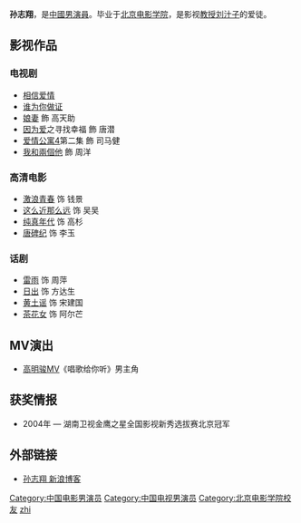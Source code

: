 {{blpunsourced|time=2010-10-16T05:23:00+00:00 }}
{{藝人
| 姓名 = 孙志翔
| 類型 = 男演員
| 圖片 = 
| 圖片簡介 = 
| 原名 = 孙智勇
| 英文名 = 
| 昵称 = 
| 國籍 = {{PRC}}
| 民族 = [[汉族|汉族]]
| 出生日期 = {{birth_date_and_age|1990|8|5}}
| 語言 = [[普通話|普通話]]
| 出生地 = 
| 教育程度 = [[北京电影学院|北京电影学院]]表演系本科
| 出道作 = [[这么近那么远|这么近那么远]]
| 出道日期 = 2004年
| 代表作 = [[纯真年代|纯真年代]]、[[唐碑纪|唐碑纪]]
| 活躍年代 = 2004年～迄今 
| 經紀公司 = [[蓝光合润传媒|蓝光合润传媒]]
| 網站 = 
| imdb = 5745944
}}

'''孙志翔'''{{BD|1990年|8月5日|catIdx=S孙}}，是[[中國|中國]][[男演員|男演員]]。毕业于[[北京电影学院|北京电影学院]]，是影视[[教授|教授]][[刘汁子|刘汁子]]的爱徒。

== 影视作品 ==
=== 电视剧 ===
* [[相信爱情|相信爱情]]
* [[谁为你做证|谁为你做证]]
* [[娘妻|娘妻]] 飾 高天助
* [[因为爱|因为爱]]之寻找幸福 飾 唐潜
* [[爱情公寓4|爱情公寓4]]第二集 飾 司马健
* [[我和兩個他|我和兩個他]]  飾  周洋

=== 高清电影 ===
* [[激浪青春|激浪青春]] 饰 钱景
* [[这么近那么远|这么近那么远]] 饰 吴吴
* [[纯真年代|纯真年代]] 饰 高杉
* [[唐碑纪|唐碑纪]] 饰 李玉

=== 话剧 ===
* [[雷雨|雷雨]] 饰 周萍
* [[日出|日出]] 饰 方达生
* [[黄土谣|黄土谣]] 饰 宋建国
* [[茶花女|茶花女]] 饰 阿尔芒

== MV演出 ==
* [[高明骏|高明骏]]MV《唱歌给你听》男主角

== 获奖情报 ==
* 2004年 — 湖南卫视金鹰之星全国影视新秀选拔赛北京冠军

== 外部链接 ==
* [http://blog.sina.com.cn/sunzhixiang 孙志翔 新浪博客] {{Wayback|url=http://blog.sina.com.cn/sunzhixiang |date=20191015010048 }}

{{China-enter-bio-stub}}
{{DEFAULTSORT:Sun zhixiang}}
[[Category:中国电影男演员|Category:中国电影男演员]]
[[Category:中国电视男演员|Category:中国电视男演员]]
[[Category:北京电影学院校友|Category:北京电影学院校友]]
[[Category:孙姓|zhi]]